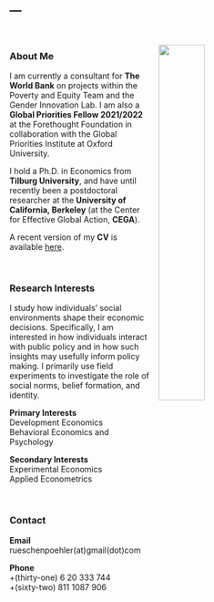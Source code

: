 ---
---


<link rel="stylesheet" href="styles.css" type="text/css">

<img src="pics/JRUE_portrait2.jpg" style="width:40%; border:0px solid; margin-left: 15px; margin-right: 40px; margin-top: 30px; " align="right">

<br>

### About Me

<p>

I am currently a consultant for **The World Bank** on projects within the Poverty and Equity Team and the Gender Innovation Lab. I am also a **Global Priorities Fellow 2021/2022** at the Forethought Foundation in collaboration with the Global Priorities Institute at Oxford University.

I hold a Ph.D. in Economics from **Tilburg University**, and have until recently been a postdoctoral researcher at the **University of California, Berkeley** (at the Center for Effective Global Action, **CEGA**).

A recent version of my **CV** is available <a href="files/Rueschenpoehler_CV_July2021.pdf" target="_blank">here</a>.

<br>

### Research Interests    

<p>

I study how individuals' social environments shape their economic decisions. Specifically, I am interested in how individuals interact with public policy and in how such insights may usefully inform policy making. I primarily use field experiments to investigate the role of social norms, belief formation, and identity.


**Primary Interests**  
Development Economics  
Behavioral Economics and Psychology  

**Secondary Interests**  
Experimental Economics  
Applied Econometrics

<br>


### Contact

<p>

**Email**  
rueschenpoehler(at)gmail(dot)com

<p>

**Phone**  
+(thirty-one) 6 20 333 744  
           +(sixty-two) 811 1087 906
